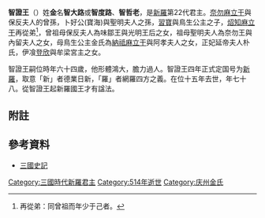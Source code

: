 {{朝鮮半島君王
| 名稱=智證王
| 新羅代數=22
| 前任=[[炤知麻立干|炤知麻立干]]
| 繼任=[[法興王|法興王]]
| 畫像=
| 說明=
| 在位=500年—514年
| 年號=
| 姓名=金智大路
| 封號=
| 字=
| 號=
| 別名=
| 出生年=？
| 立世子=
| 逝世年=514年
| 廟號=
| 諡號=
| 陵墓=
| 父親=[[習寶葛文王|習寶葛文王]]
| 母親=鳥生公主
| 嫡母=
| 皇后=
| 王后=延帝夫人
| 王妃=
| 妃=
| 嫡子=智證王 [[立宗葛文王|立宗葛文王]] [[金真宗|金真宗]]
| 庶子=
| 嫡女=
| 庶女=
| 注釋=
|}}
{{Infobox Korean name
|hangul=지증왕
|hanja=智證王
|rr=Jijeung wang
|mr=Chijŭng wang
|hangulborn=김지대로
|hanjaborn=金智大路, ''also'' 金智度路
|rrborn=Gim Jidaero
|mrborn=Kim Chidaero
}}
'''智證王'''（{{bd|436年||514年|catIdx=智}}）姓'''金'''名'''智大路'''或'''智度路'''、'''智哲老'''，是[[新羅|新羅]]第22代君主。[[奈勿麻立干|奈勿麻立干]]與保反夫人的曾孫，卜好公(寶海)與聖明夫人之孫，[[習寶|習寶]]與鳥生公主之子，[[炤知麻立干|炤知麻立干]]再從弟<ref>再從弟：同曾祖而年少于己者。</ref>，曾祖母保反夫人為味鄒王與光明王后之女，祖母聖明夫人為奈勿王與內留夫人之女，母鳥生公主金氏為[[納祗麻立干|納祗麻立干]]與阿孝夫人之女，正妃延帝夫人朴氏，伊飡[[登欣|登欣]]與牟梁宮主之女。

智證王嗣位時年六十四歲，他形體鴻大，膽力過人。智證王四年正式定国号为[[新羅|新羅]]，取意「新」者德業日新，「羅」者網羅四方之義。在位十五年去世，年七十八。從智證王起新羅國王才有諡法。

== 附註 ==
{{reflist}}

== 參考資料 ==
*[[三國史記|三國史記]]

{{新罗君主}}
{{korea-bio-stub}}

[[Category:三國時代新羅君主|Category:三國時代新羅君主]]
[[Category:514年逝世|Category:514年逝世]]
[[Category:庆州金氏|Category:庆州金氏]]